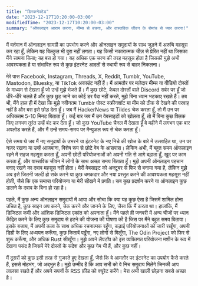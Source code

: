 ```yaml
---
title: "डिस्कनेक्टेड"
date: "2023-12-17T10:20:00-03:00"
modifiedTime: "2023-12-17T10:20:00-03:00"
summary: "ऑफलाइन आराम करना, मीम्स से बचना, और वास्तविक जीवन के रोमांच से प्यार करना!"
---
```


मैं वर्तमान में ऑनलाइन सामग्री का उपभोग करने और ऑनलाइन समुदायों के साथ जुड़ने में अरुचि महसूस कर रहा हूँ, लेकिन यह बिल्कुल भी बुरा नहीं लगता। यह किसी नकारात्मक चीज़ से प्रेरित नहीं था जिसका मैंने सामना किया; यह बस हो गया। यह अधिक एक चरण की तरह महसूस होता है जिसकी मुझे अभी आवश्यकता है या संभावित रूप से कुछ इंटरनेट आदतों से स्थायी रूप से बाहर निकलना।

मेरे पास Facebook, Instagram, Threads, X, Reddit, Tumblr, YouTube, Mastodon, Bluesky, या TikTok अकाउंट नहीं हैं। मैं आमतौर पर मज़ेदार मीम्स या वीडियो दोस्तों के माध्यम से देखता हूँ जो उन्हें मुझे भेजते हैं। मैं कुछ छोटे, केवल दोस्तों वाले Discord सर्वर पर हूँ जो धीरे-धीरे चलते हैं और कुछ छूट जाने का कोई डर पैदा नहीं करते, मुझे बिना ध्यान भटकाए रखते हैं। तब भी, मैंने हाल ही में देखा कि मुझे नवीनतम Tumblr पोस्ट स्क्रीनशॉट या मीम को ठीक से देखने की परवाह नहीं है और बस इसे छोड़ देता हूँ। जब मैं HackerNews या Tildes चेक करता हूँ, तो मैं उन पर अधिकतम 5-10 मिनट बिताता हूँ। कई बार जब मैं उन वेबसाइटों को खोलता हूँ, तो मैं बिना कुछ क्लिक किए लगभग तुरंत उन्हें बंद कर देता हूँ। जो कुछ YouTube चैनल मैं देखता हूँ वे महीने में लगभग एक बार अपलोड करते हैं, और मैं उन्हें समय-समय पर मैन्युअल रूप से चेक करता हूँ।

ऐसे समय थे जब मैं नए समुदायों के उभरने या इंटरनेट के नए निचे की खोज के बारे में उत्साहित था, उन पर नज़र रखना या उन्हें आज़माना, विशेष रूप से छोटे वेब के आसपास। लेकिन अभी, मैं बहुत समय ऑफलाइन रहने में सहज महसूस करता हूँ, अपनी छोटी परियोजनाओं को अपनी गति से आगे बढ़ाता हूँ, खुद पर काम करता हूँ, और वास्तविक जीवन में लोगों के साथ अच्छा समय बिताता हूँ। मुझे अपनी ऑनलाइन पहचान बनाए रखने का दबाव महसूस नहीं होता। मेरी वेबसाइट को अक्टूबर से फिर से बनाया गया है, लेकिन मुझे अब इसे जितनी जल्दी हो सके करने या कुछ चमकदार और नया प्रस्तुत करने की आवश्यकता महसूस नहीं होती, जैसे कि एक समाप्त परियोजना या मेरी सीखने में प्रगति। सब कुछ प्रदर्शन करने या ऑनलाइन कुछ डालने के दबाव के बिना हो रहा है।

पहले, मैं कुछ अन्य ऑनलाइन समुदायों में आया और सोचा कि क्या यह कुछ ऐसा है जिसमें शामिल होना उचित है, कुछ साइन अप करने, चेक करने और जानने के लिए, जैसा कि मैं करता था। हालांकि, मैं डिजिटल कमी और आंशिक डिजिटल एकांत को अपनाता हूँ। मैंने पहले ही जनवरी में अन्य चीजों पर ध्यान केंद्रित करने के लिए कुछ समुदाय से हटने की योजना की घोषणा की है जिस पर मैंने बहुत समय बिताया। इसके बजाय, मैं अपनी कला के साथ अधिक रचनात्मक रहूँगा, कढ़ाई परियोजनाओं को जारी रखूँगा, अपनी डिग्री के लिए अध्ययन करूँगा, कुछ किताबें पढ़ूँगा, नए लोगों से मिलूँगा, The Odin Project को फिर से शुरू करूँगा, और अधिक Rust सीखूँगा। मुझे अपने लैपटॉप को इस व्यक्तिगत परियोजना मशीन के रूप में देखना पसंद है जिसमें मेरे दोस्तों के संदेश और कुछ गेम भी हैं, और कुछ नहीं।

मैं दूसरों को कुछ इसी तरह से गुजरते हुए देखता हूँ, जैसे कि वे आमतौर पर इंटरनेट का उपयोग कैसे करते हैं, इससे मोहभंग, जो अद्भुत है। मुझे उम्मीद है कि आप सभी को वे निच समुदाय मिलेंगे जिनकी आप लालसा रखते हैं और अपने सपनों के RSS फ़ीड को क्यूरेट करेंगे। मेरा अभी खाली छोड़ना सबसे अच्छा है।
